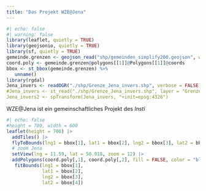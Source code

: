 ---
title: "Das Projekt WZE@Jena"
---

```{r}
#| echo: false
#| warning: false
library(leaflet, quietly = TRUE)
library(geojsonio, quietly = TRUE)
library(sf, quietly = TRUE)
gemeinde.grenzen <- geojson_read("shp/gemeinden_simplify200.geojson", what = "sp")
coord.poly <- gemeinde.grenzen@polygons[[1]]@Polygons[[1]]@coords
bbox <- st_bbox(gemeinde.grenzen) %>% 
   unname()
library(rgdal)
Jena_invers <- readOGR("./shp/Grenze_Jena_invers.shp", verbose = FALSE)`
#Jena_invers <- st_read("./shp/Grenze_Jena_invers.shp", layer = "Grenze_Jena_invers")
Jena_invers2 <- spTransform(Jena_invers, "+init=epsg:4326")

```

WZE\@Jena ist ein gemeinschaftliches Projekt des *Insti*

```{r}
#| echo: false
#height = 780, width = 600
leaflet(height = 700) |> 
  addTiles() |> 
  flyToBounds(lng1 = bbox[1], lat1 = bbox[2], lng2 = bbox[3], lat2 = bbox[4]) |>
  # zoom Jena
  setView(lng = 11.59, lat = 50.918, zoom = 12) |> 
  addPolygons(coord.poly[,1], coord.poly[,2], fill = FALSE, color = "blue", weight = 4, noClip = TRUE) |>  
   fitBounds(lng1 = bbox[1], 
             lat1 = bbox[2],
             lng2 = bbox[3],
             lat2 = bbox[4])

```
